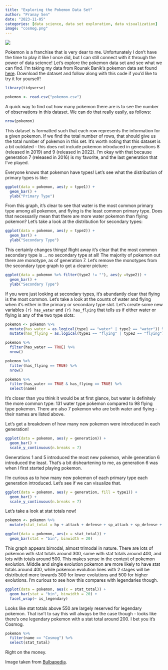 ```yaml
---
title: "Exploring the Pokemon Data Set"
author: "Pranay Sen"
date: "2023-11-05"
categories: [data science, data set exploration, data visualization]
image: "cosmog.png"
---
```


![](cosmog.png)

Pokemon is a franchise that is very dear to me. Unfortunately I don't have the time to play it like I once did, but I can still connect with it through the power of data science! Let's explore the pokemon data set and see what we can find. I'm taking my data from Rounak Banik's pokemon data set found [here](https://www.kaggle.com/datasets/rounakbanik/pokemon/data). Download the dataset and follow along with this code if you'd like to try it for yourself!

```r
library(tidyverse)
```

```r
pokemon <- read.csv("pokemon.csv")
```

A quick way to find out how many pokemon there are is to see the number of observations in this dataset. We can do that really easily, as follows:

```r
nrow(pokemon)
```

This dataset is formatted such that each row represents the information for a given pokemon. If we find the total number of rows, that should give us the total number of pokemon in this set. It's worth noting that this dataset is a bit outdated - this does not include pokemon introduced in generations 8 (released in 2019) and 9 (released in 2022). I'm okay with that because generation 7 (released in 2016) is my favorite, and the last generation that I've played.

Everyone knows that pokemon have types! Let's see what the distribution of primary types is like:

```r
ggplot(data = pokemon, aes(y = type1)) +
  geom_bar() +
  ylab("Primary Type")
```

From this graph, it's clear to see that water is the most common primary type among all pokemon, and flying is the least common primary type. Does that necessarily mean that there are more water pokemon than flying pokemon? Let's take a look at the distribution for secondary types:

```r
ggplot(data = pokemon, aes(y = type2)) +
  geom_bar() +
  ylab("Secondary Type")
```

This certainly changes things! Right away it's clear that the most common secondary type is ... no secondary type at all! The majority of pokemon out there are monotype, as of generation 7. Let's remove the monotypes from the secondary type graph to get a clearer picture:

```r
ggplot(data = pokemon %>% filter(type2 != ""), aes(y =type2)) +
  geom_bar() +
  ylab("Secondary Type")
```

If you were just looking at secondary types, it's abundantly clear that flying is the most common. Let's take a look at the counts of water and flying when it's either in the primary or secondary type slot. Let's create some new variables `{r} has_water` and `{r} has_flying` that tells us if either water or flying is any of the two type slots:

```r
pokemon <- pokemon %>% 
  mutate(has_water = as.logical(type1 == "water" | type2 == "water")) %>% 
  mutate(has_flying = as.logical(type1 == "flying" | type2 == "flying"))

pokemon %>% 
  filter(has_water == TRUE) %>% 
  nrow()

pokemon %>% 
  filter(has_flying == TRUE) %>% 
  nrow()

pokemon %>% 
  filter(has_water == TRUE & has_flying == TRUE) %>% 
  select(name)
```

It's closer than you think it would be at first glance, but water is definitely the more common type: 131 water type pokemon compared to 98 flying type pokemon. There are also 7 pokemon who are both water and flying - their names are listed above.

Let's get a breakdown of how many new pokemon were introduced in each generation!

```r
ggplot(data = pokemon, aes(y = generation)) +
  geom_bar() +
  scale_y_continuous(n.breaks = 7)
```

Generations 1 and 5 introduced the most new pokemon, while generation 6 introduced the least. That's a bit disheartening to me, as generation 6 was when I first started playing pokemon.

I'm curious as to how many new pokemon of each primary type each generation introduced. Let's see if we can visualize that.

```r
ggplot(data = pokemon, aes(y = generation, fill = type1)) +
  geom_bar() +
  scale_y_continuous(n.breaks = 7)
```

Let's take a look at stat totals now!

```r
pokemon <- pokemon %>% 
  mutate(stat_total = hp + attack + defense + sp_attack + sp_defense + speed)

ggplot(data = pokemon, aes(x = stat_total)) + 
  geom_bar(stat = "bin", binwidth = 20)

```

This graph appears bimodal, almost trimodal in nature. There are lots of pokemon with stat totals around 300, some with stat totals around 400, and lots with totals around 500. This makes sense in the context of pokemon evolution. Middle and single evolution pokemon are more likely to have stat totals around 400, while pokemon evolution lines with 2 stages will be distributed more towards 300 for lower evolutions and 500 for higher evolutions. I'm curious to see how this compares with legendaries though.

```r
ggplot(data = pokemon, aes(x = stat_total)) + 
  geom_bar(stat = "bin", binwidth = 20) +
  facet_wrap(~ is_legendary)
```

Looks like stat totals above 550 are largely reserved for legendary pokemon. That isn't to say this will always be the case though - looks like there's one legendary pokemon with a stat total around 200. I bet you it's Cosmog.

```r
pokemon %>% 
  filter(name == "Cosmog") %>% 
  select(stat_total)
```

Right on the money.

Image taken from [Bulbapedia](https://bulbapedia.bulbagarden.net/wiki/File:0789Cosmog.png).

